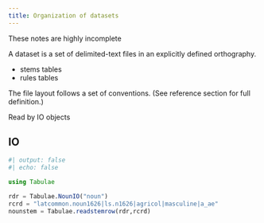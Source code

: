 ```yaml
---
title: Organization of datasets
---
```


:::{.callout-warning}
These notes are highly incomplete
:::

A dataset is a set of delimited-text files in an explicitly defined orthography. 

- stems tables
- rules tables

The file layout follows a set of conventions. (See reference section for full definition.)

Read by IO objects


## IO

```julia
#| output: false
#| echo: false

using Tabulae
```

```julia
rdr = Tabulae.NounIO("noun")
rcrd = "latcommon.noun1626|ls.n1626|agricol|masculine|a_ae"
nounstem = Tabulae.readstemrow(rdr,rcrd)
```